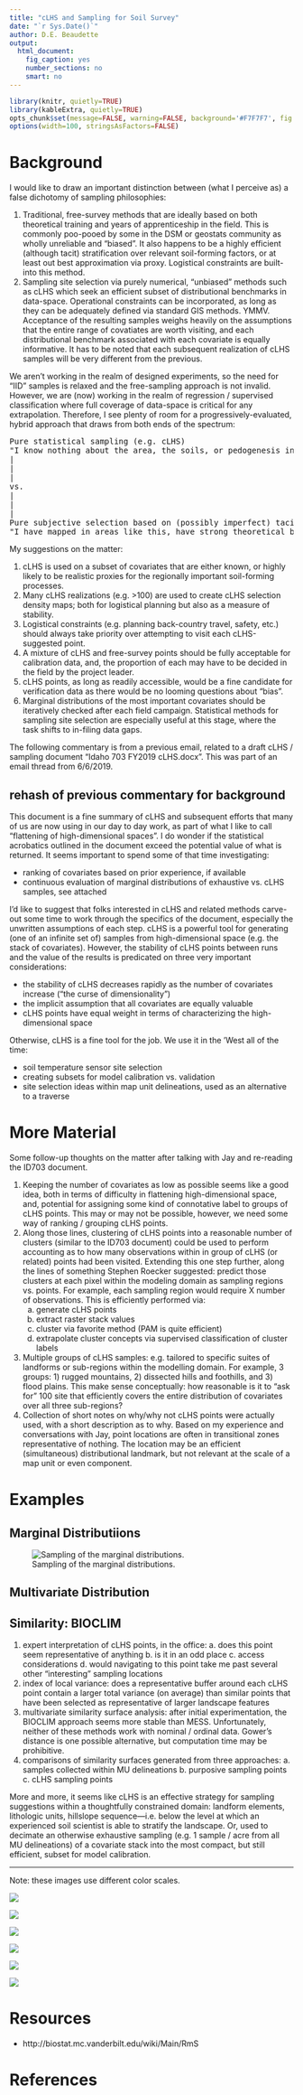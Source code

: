 ```yaml
---
title: "cLHS and Sampling for Soil Survey"
date: "`r Sys.Date()`"
author: D.E. Beaudette
output:
  html_document:
    fig_caption: yes
    number_sections: no
    smart: no
---
```

  
```r
library(knitr, quietly=TRUE)
library(kableExtra, quietly=TRUE)
opts_chunk$set(message=FALSE, warning=FALSE, background='#F7F7F7', fig.retina=2, dev='png', tidy=FALSE, verbose=FALSE, fig.align='center', echo=FALSE)
options(width=100, stringsAsFactors=FALSE)
```

# Background

I would like to draw an important distinction between (what I perceive as) a false dichotomy of sampling philosophies:

   1. Traditional, free-survey methods that are ideally based on both theoretical training and years of apprenticeship in the field. This is commonly poo-pooed by some in the DSM or geostats community as wholly unreliable and "biased". It also happens to be a highly efficient (although tacit) stratification over relevant soil-forming factors, or at least out best approximation via proxy. Logistical constraints are built-into this method.
  2. Sampling site selection via purely numerical, "unbiased" methods such as cLHS which seek an efficient subset of distributional benchmarks in data-space. Operational constraints can be incorporated, as long as they can be adequately defined via standard GIS methods. YMMV. Acceptance of the resulting samples weighs heavily on the assumptions that the entire range of covatiates are worth visiting, and each distributional benchmark associated with each covariate is equally informative. It has to be noted that each subsequent realization of cLHS samples will be very different from the previous.

We aren't working in the realm of designed experiments, so the need for "IID" samples is relaxed and the free-sampling approach is not invalid. However, we are (now) working in the realm of regression / supervised classification where full coverage of data-space is critical for any extrapolation. Therefore, I see plenty of room for a progressively-evaluated, hybrid approach that draws from both ends of the spectrum:

<pre>
Pure statistical sampling (e.g. cLHS)
"I know nothing about the area, the soils, or pedogenesis in general".
|
|
|
vs.
|
|
|
Pure subjective selection based on (possibly imperfect) tacit knowledge
"I have mapped in areas like this, have strong theoretical background, and confident in my selection".
</pre>

My suggestions on the matter:

   1. cLHS is used on a subset of covariates that are either known, or highly likely to be realistic proxies for the regionally important soil-forming processes.
   2. Many cLHS realizations (e.g. >100) are used to create cLHS selection density maps; both for logistical planning but also as a measure of stability.
   3. Logistical constraints (e.g. planning back-country travel, safety, etc.) should always take priority over attempting to visit each cLHS-suggested point.
   4. A mixture of cLHS and free-survey points should be fully acceptable for calibration data, and, the proportion of each may have to be decided in the field by the project leader.
   5. cLHS points, as long as readily accessible, would be a fine candidate for verification data as there would be no looming questions about "bias".
   6. Marginal distributions of the most important covariates should be iteratively checked after each field campaign. Statistical methods for sampling site selection are especially useful at this stage, where the task shifts to in-filing data gaps.


The following commentary is from a previous email, related to a draft cLHS / sampling document "Idaho 703 FY2019 cLHS.docx". This was part of an email thread from 6/6/2019.

## rehash of previous commentary for background
This document is a fine summary of cLHS and subsequent efforts that many of us are now using in our day to day work, as part of what I like to call "flattening of high-dimensional spaces". I do wonder if the statistical acrobatics outlined in the document exceed the potential value of what is returned. It seems important to spend some of that time investigating:

   * ranking of covariates based on prior experience, if available
   * continuous evaluation of marginal distributions of exhaustive vs. cLHS samples, see attached

I'd like to suggest that folks interested in cLHS and related methods carve-out some time to work through the specifics of the document, especially the unwritten assumptions of each step. cLHS is a powerful tool for generating (one of an infinite set of) samples from high-dimensional space (e.g. the stack of covariates). However, the stability of cLHS points between runs and the value of the results is predicated on three very important considerations:

   * the stability of cLHS decreases rapidly as the number of covariates increase ("the curse of dimensionality")
   * the implicit assumption that all covariates are equally valuable
   * cLHS points have equal weight in terms of characterizing the high-dimensional space

Otherwise, cLHS is a fine tool for the job. We use it in the 'West all of the time:

   * soil temperature sensor site selection
   * creating subsets for model calibration vs. validation
   * site selection ideas within map unit delineations, used as an alternative to a traverse


# More Material

Some follow-up thoughts on the matter after talking with Jay and re-reading the ID703 document.

   1. Keeping the number of covariates as low as possible seems like a good idea, both in terms of difficulty in flattening high-dimensional space, and, potential for assigning some kind of connotative label to groups of cLHS points. This may or may not be possible, however, we need some way of ranking / grouping cLHS points.
   2. Along those lines, clustering of cLHS points into a reasonable number of clusters (similar to the ID703 document) could be used to perform accounting as to how many observations within in group of cLHS (or related) points had been visited. Extending this one step further, along the lines of something Stephen Roecker suggested: predict those clusters at each pixel within the modeling domain as sampling regions vs. points. For example, each sampling region would require X number of observations. This is efficiently performed via:
      a. generate cLHS points
      b. extract raster stack values
      c. cluster via favorite method (PAM is quite efficient)
      d. extrapolate cluster concepts via supervised classification of cluster labels
   3. Multiple groups of cLHS samples: e.g. tailored to specific suites of landforms or sub-regions within the modelling domain. For example, 3 groups: 1) rugged mountains, 2) dissected hills and foothills, and 3) flood plains. This make sense conceptually: how reasonable is it to "ask for" 100 site that efficiently covers the entire distribution of covariates over all three sub-regions?
   4. Collection of short notes on why/why not cLHS points were actually used, with a short description as to why. Based on my experience and conversations with Jay, point locations are often in transitional zones representative of nothing. The location may be an efficient (simultaneous) distributional landmark, but not relevant at the scale of a map unit or even component.



# Examples

## Marginal Distributiions
![Sampling of the marginal distributions.](marginal-dist-comparison.png)


## Multivariate Distribution


## Similarity: BIOCLIM

   1.	expert interpretation of cLHS points, in the office:
      a. does this point seem representative of anything
      b. is it in an odd place
      c. access considerations
      d. would navigating to this point take me past several other "interesting" sampling locations
   2.	index of local variance: does a representative buffer around each cLHS point contain a larger total variance (on average) than similar points that have been selected as representative of larger landscape features
   3.	multivariate similarity surface analysis: after initial experimentation, the BIOCLIM approach seems more stable than MESS. Unfortunately, neither of these methods work with nominal / ordinal data. Gower's distance is one possible alternative, but computation time may be prohibitive.
   4.	comparisons of similarity surfaces generated from three approaches:
      a. samples collected within MU delineations
      b. purposive sampling points
      c. cLHS sampling points

More and more, it seems like cLHS is an effective strategy for sampling suggestions within a thoughtfully constrained domain: landform elements, lithologic units, hillslope sequence—i.e. below the level at which an experienced soil scientist is able to stratify the landscape. Or, used to decimate an otherwise exhaustive sampling (e.g. 1 sample / acre from all MU delineations) of a covariate stack into the most compact, but still efficient, subset for model calibration.


--------------------------------

Note: these images use different color scales.

![](MU-1115-bioclim-seki.jpg)


![](MU-2150-bioclim-seki.jpg)


![](cLHS-bioclim-seki-example-01.jpg)



![](SEKI-L2-hierarchy.png)

![](22AA (Sierra Alpine).png)

![](SEKI-BIOCLIM-by-concept.png)



# Resources

 * http://biostat.mc.vanderbilt.edu/wiki/Main/RmS

# References
 







